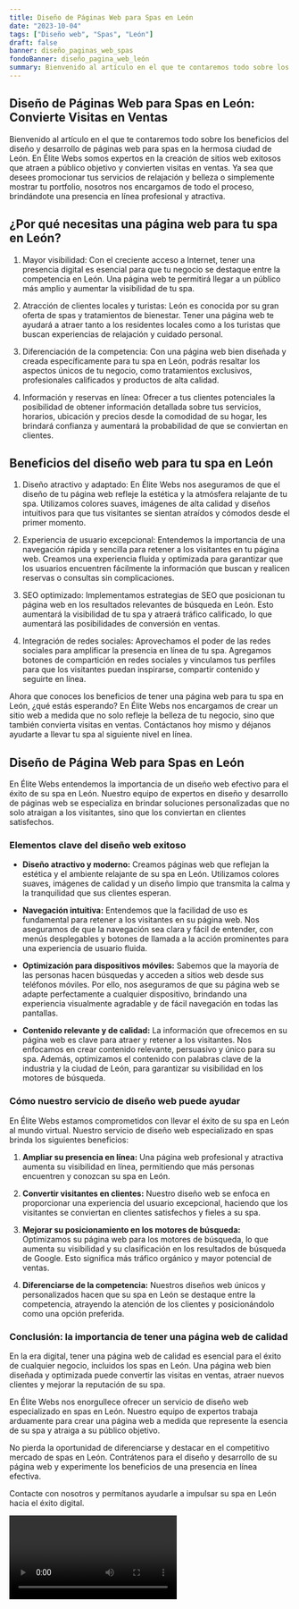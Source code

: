 ```yaml
---
title: Diseño de Páginas Web para Spas en León
date: "2023-10-04"
tags: ["Diseño web", "Spas", "León"]
draft: false
banner: diseño_paginas_web_spas
fondoBanner: diseño_pagina_web_león
summary: Bienvenido al artículo en el que te contaremos todo sobre los beneficios del diseño y desarrollo de páginas web para spas en la hermosa ciudad de León. En Élite Webs somos expertos en la creación de sitios web exitosos que atraen a público objetivo y convierten visitas en ventas. Ya sea que desees promocionar tus servicios de relajación y belleza o simplemente mostrar tu portfolio, nosotros nos encargamos de todo el proceso, brindándote una presencia en línea profesional y atractiva.
---
```



## Diseño de Páginas Web para Spas en León: Convierte Visitas en Ventas

Bienvenido al artículo en el que te contaremos todo sobre los beneficios del diseño y desarrollo de páginas web para spas en la hermosa ciudad de León. En Élite Webs somos expertos en la creación de sitios web exitosos que atraen a público objetivo y convierten visitas en ventas. Ya sea que desees promocionar tus servicios de relajación y belleza o simplemente mostrar tu portfolio, nosotros nos encargamos de todo el proceso, brindándote una presencia en línea profesional y atractiva.

## ¿Por qué necesitas una página web para tu spa en León?

1. Mayor visibilidad: Con el creciente acceso a Internet, tener una presencia digital es esencial para que tu negocio se destaque entre la competencia en León. Una página web te permitirá llegar a un público más amplio y aumentar la visibilidad de tu spa.

2. Atracción de clientes locales y turistas: León es conocida por su gran oferta de spas y tratamientos de bienestar. Tener una página web te ayudará a atraer tanto a los residentes locales como a los turistas que buscan experiencias de relajación y cuidado personal.

3. Diferenciación de la competencia: Con una página web bien diseñada y creada específicamente para tu spa en León, podrás resaltar los aspectos únicos de tu negocio, como tratamientos exclusivos, profesionales calificados y productos de alta calidad.

4. Información y reservas en línea: Ofrecer a tus clientes potenciales la posibilidad de obtener información detallada sobre tus servicios, horarios, ubicación y precios desde la comodidad de su hogar, les brindará confianza y aumentará la probabilidad de que se conviertan en clientes.

## Beneficios del diseño web para tu spa en León

1. Diseño atractivo y adaptado: En Élite Webs nos aseguramos de que el diseño de tu página web refleje la estética y la atmósfera relajante de tu spa. Utilizamos colores suaves, imágenes de alta calidad y diseños intuitivos para que tus visitantes se sientan atraídos y cómodos desde el primer momento.

2. Experiencia de usuario excepcional: Entendemos la importancia de una navegación rápida y sencilla para retener a los visitantes en tu página web. Creamos una experiencia fluida y optimizada para garantizar que los usuarios encuentren fácilmente la información que buscan y realicen reservas o consultas sin complicaciones.

3. SEO optimizado: Implementamos estrategias de SEO que posicionan tu página web en los resultados relevantes de búsqueda en León. Esto aumentará la visibilidad de tu spa y atraerá tráfico calificado, lo que aumentará las posibilidades de conversión en ventas.

4. Integración de redes sociales: Aprovechamos el poder de las redes sociales para amplificar la presencia en línea de tu spa. Agregamos botones de compartición en redes sociales y vinculamos tus perfiles para que los visitantes puedan inspirarse, compartir contenido y seguirte en línea.

Ahora que conoces los beneficios de tener una página web para tu spa en León, ¿qué estás esperando? En Élite Webs nos encargamos de crear un sitio web a medida que no solo refleje la belleza de tu negocio, sino que también convierta visitas en ventas. Contáctanos hoy mismo y déjanos ayudarte a llevar tu spa al siguiente nivel en línea.

<GifSeo />

<Cta />

## Diseño de Página Web para Spas en León

En Élite Webs entendemos la importancia de un diseño web efectivo para el éxito de su spa en León. Nuestro equipo de expertos en diseño y desarrollo de páginas web se especializa en brindar soluciones personalizadas que no solo atraigan a los visitantes, sino que los conviertan en clientes satisfechos.

### Elementos clave del diseño web exitoso

- **Diseño atractivo y moderno:** Creamos páginas web que reflejan la estética y el ambiente relajante de su spa en León. Utilizamos colores suaves, imágenes de calidad y un diseño limpio que transmita la calma y la tranquilidad que sus clientes esperan.

- **Navegación intuitiva:** Entendemos que la facilidad de uso es fundamental para retener a los visitantes en su página web. Nos aseguramos de que la navegación sea clara y fácil de entender, con menús desplegables y botones de llamada a la acción prominentes para una experiencia de usuario fluida.

- **Optimización para dispositivos móviles:** Sabemos que la mayoría de las personas hacen búsquedas y acceden a sitios web desde sus teléfonos móviles. Por ello, nos aseguramos de que su página web se adapte perfectamente a cualquier dispositivo, brindando una experiencia visualmente agradable y de fácil navegación en todas las pantallas.

- **Contenido relevante y de calidad:** La información que ofrecemos en su página web es clave para atraer y retener a los visitantes. Nos enfocamos en crear contenido relevante, persuasivo y único para su spa. Además, optimizamos el contenido con palabras clave de la industria y la ciudad de León, para garantizar su visibilidad en los motores de búsqueda.

### Cómo nuestro servicio de diseño web puede ayudar

En Élite Webs estamos comprometidos con llevar el éxito de su spa en León al mundo virtual. Nuestro servicio de diseño web especializado en spas brinda los siguientes beneficios:

1. **Ampliar su presencia en línea:** Una página web profesional y atractiva aumenta su visibilidad en línea, permitiendo que más personas encuentren y conozcan su spa en León.

2. **Convertir visitantes en clientes:** Nuestro diseño web se enfoca en proporcionar una experiencia del usuario excepcional, haciendo que los visitantes se conviertan en clientes satisfechos y fieles a su spa.

3. **Mejorar su posicionamiento en los motores de búsqueda:** Optimizamos su página web para los motores de búsqueda, lo que aumenta su visibilidad y su clasificación en los resultados de búsqueda de Google. Esto significa más tráfico orgánico y mayor potencial de ventas.

4. **Diferenciarse de la competencia:** Nuestros diseños web únicos y personalizados hacen que su spa en León se destaque entre la competencia, atrayendo la atención de los clientes y posicionándolo como una opción preferida.

### Conclusión: la importancia de tener una página web de calidad

En la era digital, tener una página web de calidad es esencial para el éxito de cualquier negocio, incluidos los spas en León. Una página web bien diseñada y optimizada puede convertir las visitas en ventas, atraer nuevos clientes y mejorar la reputación de su spa.

En Élite Webs nos enorgullece ofrecer un servicio de diseño web especializado en spas en León. Nuestro equipo de expertos trabaja arduamente para crear una página web a medida que represente la esencia de su spa y atraiga a su público objetivo.

No pierda la oportunidad de diferenciarse y destacar en el competitivo mercado de spas en León. Contrátenos para el diseño y desarrollo de su página web y experimente los beneficios de una presencia en línea efectiva.

Contacte con nosotros y permítanos ayudarle a impulsar su spa en León hacia el éxito digital.

<Video />

<CtaBot job="Spas" city="León" />

<Gmaps query="León+españa+maps" />
